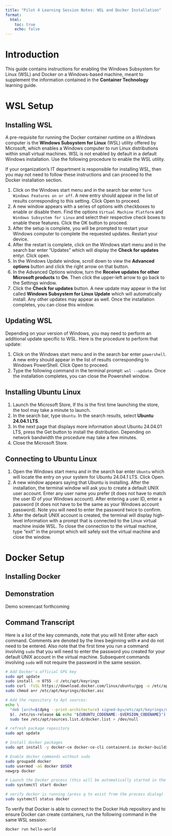 ```yaml
---
title: "Pilot 4 Learning Session Notes: WSL and Docker Installation"
format:
  html:
    toc: true
    echo: false
---
```


# Introduction

This guide contains instructions for enabling the Windows Subsystem for Linux (WSL) and Docker on a Windows-based machine, meant to supplement the information contained in the **Container Technology** learning guide.

# WSL Setup

## Installing WSL

A pre-requisite for running the Docker container runtime on a Windows computer is the **Windows Subsystem for Linux** (WSL) utility offered by Microsoft, which enables a Windows computer to run Linux distributions within small virtual machines. WSL is not enabled by default in a default Windows installation. Use the following procedure to enable the WSL utility.

::: {.callout-tip}
If your organization's IT department is responsible for installing WSL, then you may not need to follow these instructions and can proceed to the Docker installation section.
:::

1. Click on the Windows start menu and in the search bar enter `Turn Windows Features on or off`. A new entry should appear in the list of results corresponding to this setting. Click Open to proceed.
2. A new window appears with a series of options with checkboxes to enable or disable them. Find the options `Virtual Machine Platform` and `Windows Subsystem for Linux` and select their respective check boxes to enable these features. Click the OK button to proceed.
3. After the setup is complete, you will be prompted to restart your Windows computer to complete the requested updates. Restart your device.
4. After the restart is complete, click on the Windows start menu and in the search bar enter "Updates" which will display the **Check for updates** entyr. Click open.
5. In the Windows Update window, scroll down to view the **Advanced options** button and click the right arrow on that button.
6. In the Advanced Options window, turn the **Receive updates for other Microsoft products** to **On**. Then click the upper-left arrow to go back to the Settings window.
7. Click the **Check for updates** button. A new update may appear in the list called **Windows Subsystem for Linux Update** which will automatically install. Any other updates may appear as well. Once the installation completes, you can close this window.

## Updating WSL

Depending on your version of Windows, you may need to perform an additional update specific to WSL. Here is the procedure to perform that update:

1.  Click on the Windows start menu and in the search bar enter `powershell`. A new entry should appear in the list of results corresponding to Windows PowerShell. Click Open to proceed.
2. Type the following command in the terminal prompt: `wsl --update`. Once the installation completes, you can close the Powershell window.

## Installing Ubuntu Linux

1. Launch the Microsoft Store, If ths is the first time launching the store, the tool may take a minute to launch.
2. In the search bar, type `Ubuntu`. In the search results, select **Ubuntu 24.04.1 LTS**.
3. In the next page that displays more information about Ubuntu 24.04.01 LTS, press the Get button to install the distribution. Depending on network bandwidth the procedure may take a few minutes.
4. Close the Microsoft Store.

## Connecting to Ubuntu Linux

1. Open the Windows start menu and in the search bar enter `Ubuntu` which will locate the entry on your system for Ubuntu 24.04.1 LTS. Click Open.
2. A new window appears saying that Ubuntu is installing. After the installation, the terminal window will ask you to create a default UNIX user account. Enter any user name you prefer (it does not have to match the user ID of your Windows account). After entering a user ID, enter a password (it does not have to be the same as your Windows account password). Note you will need to enter the password twice to confirm.
3. After the default UNIX account is created, the terminal will display high-level information with a prompt that is connected to the Linux virtual machine inside WSL. To close the connection to the virtual machine, type "exit" in the prompt which will safely exit the virtual machine and close the window.

# Docker Setup

## Installing Docker

::: {.panel-tabset}
## Demonstration

::: {.callout-note}
Demo screencast forthcoming
:::

## Command Transcript

Here is a list of the key commands, note that you will hit Enter after each command. Comments are denoted by the lines beginning with `#` and do not need to be entered. Also note that the first time you run a command involving `sudo` that you will need to enter the password you created for your default UNIX account in the virtual machine. Subsequent commands involving `sudo` will not require the password in the same session.

``` sh
# Add Docker's official GPG key
sudo apt update
sudo install -m 0755 -d /etc/apt/keyrings
sudo curl -fsSL https://download.docker.com/linux/ubuntu/gpg -o /etc/apt/keyrings/docker.asc
sudo chmod a+r /etc/apt/keyrings/docker.asc

# Add the repository to Apt sources:
echo \
  "deb [arch=$(dpkg --print-architecture) signed-by=/etc/apt/keyrings/docker.asc] https://download.docker.com/linux/ubuntu \
  $(. /etc/os-release && echo "${UBUNTU_CODENAME:-$VERSION_CODENAME}") stable" | \
  sudo tee /etc/apt/sources.list.d/docker.list > /dev/null

# refresh package repository
sudo apt update

# Install docker packages
sudo apt install -y docker-ce docker-ce-cli containerd.io docker-buildx-plugin docker-compose-plugin

# Enable docker commands without sudo
sudo groupadd docker
sudo usermod -aG docker $USER
newgrp docker

# Launch the Docker process (this will be automatically started in the VM in your future sessions)
sudo systemctl start docker

# verify docker is running (press q to exist from the process dialog)
sudo systemctl status docker
```
:::

To verify that Docker is able to connect to the Docker Hub repository and to ensure Docker can create containers, run the following command in the same WSL session:

``` bash
docker run hello-world
```


